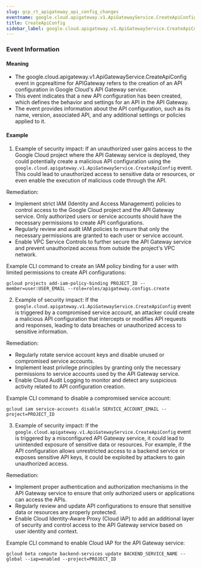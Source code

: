 ```yaml
--- 
slug: gcp_rt_apigateway_api_config_changes
eventname: google.cloud.apigateway.v1.ApiGatewayService.CreateApiConfig
title: CreateApiConfig
sidebar_label: google.cloud.apigateway.v1.ApiGatewayService.CreateApiConfig
---
```

                       
### Event Information

#### Meaning

- The google.cloud.apigateway.v1.ApiGatewayService.CreateApiConfig event in gcprealtime for APIGateway refers to the creation of an API configuration in Google Cloud's API Gateway service.
- This event indicates that a new API configuration has been created, which defines the behavior and settings for an API in the API Gateway.
- The event provides information about the API configuration, such as its name, version, associated API, and any additional settings or policies applied to it.

#### Example

1. Example of security impact: If an unauthorized user gains access to the Google Cloud project where the API Gateway service is deployed, they could potentially create a malicious API configuration using the `google.cloud.apigateway.v1.ApiGatewayService.CreateApiConfig` event. This could lead to unauthorized access to sensitive data or resources, or even enable the execution of malicious code through the API.

Remediation:
- Implement strict IAM (Identity and Access Management) policies to control access to the Google Cloud project and the API Gateway service. Only authorized users or service accounts should have the necessary permissions to create API configurations.
- Regularly review and audit IAM policies to ensure that only the necessary permissions are granted to each user or service account.
- Enable VPC Service Controls to further secure the API Gateway service and prevent unauthorized access from outside the project's VPC network.

Example CLI command to create an IAM policy binding for a user with limited permissions to create API configurations:
```
gcloud projects add-iam-policy-binding PROJECT_ID --member=user:USER_EMAIL --role=roles/apigateway.configs.create
```

2. Example of security impact: If the `google.cloud.apigateway.v1.ApiGatewayService.CreateApiConfig` event is triggered by a compromised service account, an attacker could create a malicious API configuration that intercepts or modifies API requests and responses, leading to data breaches or unauthorized access to sensitive information.

Remediation:
- Regularly rotate service account keys and disable unused or compromised service accounts.
- Implement least privilege principles by granting only the necessary permissions to service accounts used by the API Gateway service.
- Enable Cloud Audit Logging to monitor and detect any suspicious activity related to API configuration creation.

Example CLI command to disable a compromised service account:
```
gcloud iam service-accounts disable SERVICE_ACCOUNT_EMAIL --project=PROJECT_ID
```

3. Example of security impact: If the `google.cloud.apigateway.v1.ApiGatewayService.CreateApiConfig` event is triggered by a misconfigured API Gateway service, it could lead to unintended exposure of sensitive data or resources. For example, if the API configuration allows unrestricted access to a backend service or exposes sensitive API keys, it could be exploited by attackers to gain unauthorized access.

Remediation:
- Implement proper authentication and authorization mechanisms in the API Gateway service to ensure that only authorized users or applications can access the APIs.
- Regularly review and update API configurations to ensure that sensitive data or resources are properly protected.
- Enable Cloud Identity-Aware Proxy (Cloud IAP) to add an additional layer of security and control access to the API Gateway service based on user identity and context.

Example CLI command to enable Cloud IAP for the API Gateway service:
```
gcloud beta compute backend-services update BACKEND_SERVICE_NAME --global --iap=enabled --project=PROJECT_ID
```


 